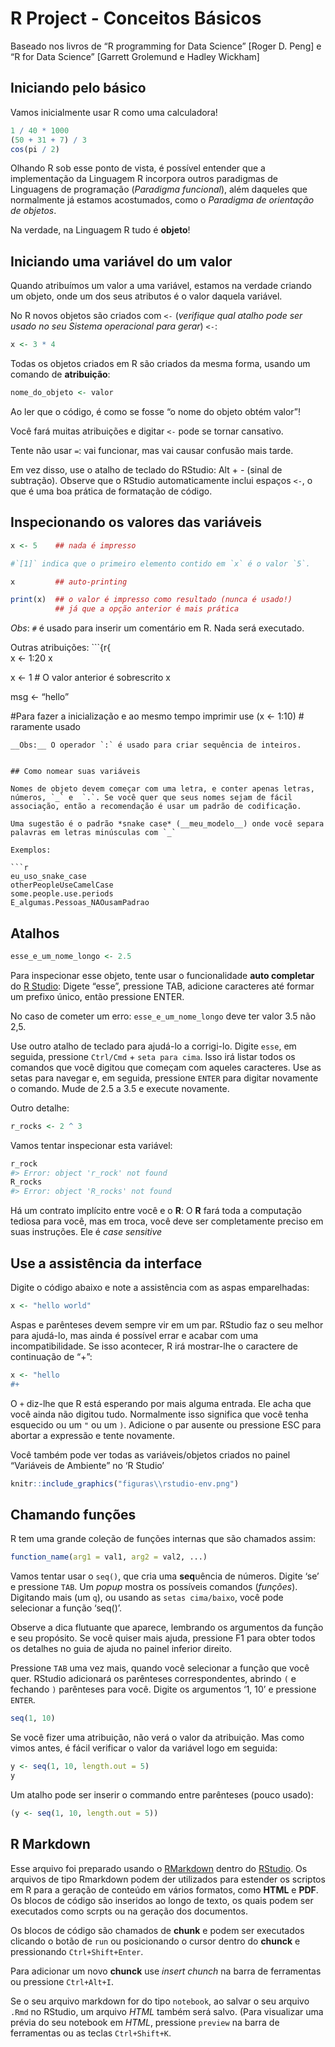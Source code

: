 

# R Project - Conceitos Básicos {#ConceitosBasicos}
Baseado nos livros de "R programming for Data Science" [Roger D. Peng] e "R for Data Science" [Garrett Grolemund e Hadley Wickham]


## Iniciando pelo básico

Vamos inicialmente usar R como uma calculadora!


```r
1 / 40 * 1000
(50 + 31 + 7) / 3
cos(pi / 2)
```

Olhando R sob esse ponto de vista, é possível entender que a implementação da Linguagem R incorpora outros paradigmas de Linguagens de programação (*Paradigma funcional*), além daqueles que normalmente já estamos acostumados, como o *Paradigma de orientação de objetos*.

Na verdade, na Linguagem R tudo é __objeto__! 


## Iniciando uma variável do um valor

Quando atribuímos um valor a uma variável, estamos na verdade criando um objeto, onde um dos seus atributos é o valor daquela variável.

No R novos objetos são criados com `<-` (*verifique qual atalho pode ser usado no seu Sistema operacional para gerar*) `<-`:

```r
x <- 3 * 4
```

Todas os objetos criados em R são criados da mesma forma, usando um comando de __atribuição__: 

```r
nome_do_objeto <- valor
```
Ao ler que o código, é como se fosse "o nome do objeto obtém valor"!

Você fará muitas atribuições e digitar ` <-` pode se tornar cansativo.

Tente não usar `=`: vai funcionar, mas vai causar confusão mais tarde.

Em vez disso, use o atalho de teclado do RStudio: Alt + - (sinal de subtração).
Observe que o RStudio automaticamente inclui espaços ` <-`, o que é uma boa prática de formatação de código.


## Inspecionando os valores das variáveis

```r
 
x <- 5    ## nada é impresso

#`[1]` indica que o primeiro elemento contido em `x` é o valor `5`.

x         ## auto-printing 

print(x)  ## o valor é impresso como resultado (nunca é usado!)
          ## já que a opção anterior é mais prática
```


*Obs*: `#` é usado para inserir um comentário em R.  Nada será executado.


Outras atribuições:
```{r{  
x <- 1:20 
x

x <- 1 # O valor anterior é sobrescrito 
x

msg <- "hello"


#Para fazer a inicialização e ao mesmo tempo imprimir use
(x <- 1:10)  # raramente usado  

```
__Obs:__ O operador `:` é usado para criar sequência de inteiros.


## Como nomear suas variáveis

Nomes de objeto devem começar com uma letra, e conter apenas letras, números, `_` e  `.`. Se você quer que seus nomes sejam de fácil associação, então a recomendação é usar um padrão de codificação.

Uma sugestão é o padrão *snake case* (__meu_modelo__) onde você separa palavras em letras minúsculas com `_`

Exemplos:

```r
eu_uso_snake_case
otherPeopleUseCamelCase
some.people.use.periods
E_algumas.Pessoas_NAOusamPadrao
```



## Atalhos

```r
esse_e_um_nome_longo <- 2.5
```

Para inspecionar esse objeto, tente usar o funcionalidade __auto completar__ do [R Studio](www.rstudio.com): Digete "esse", pressione TAB, adicione caracteres até formar um prefixo único, então pressione ENTER.

No caso de cometer um erro: 
`esse_e_um_nome_longo` deve ter valor 3.5 não 2,5.

Use outro atalho de teclado para ajudá-lo a corrigi-lo.  Digite `esse`, em seguida, pressione `Ctrl/Cmd` + `seta para cima`. Isso irá listar todos os comandos que você digitou que começam com aqueles caracteres. Use as setas para navegar e, em seguida, pressione `ENTER` para digitar novamente o comando. 
Mude de 2.5 a 3.5 e execute novamente.


Outro detalhe:
```r
r_rocks <- 2 ^ 3
```

Vamos tentar inspecionar esta variável:

```r
r_rock
#> Error: object 'r_rock' not found
R_rocks
#> Error: object 'R_rocks' not found
```

Há um contrato implícito entre você e o __R__: O __R__ fará toda a computação tediosa para você, mas em troca, você deve ser completamente preciso em suas instruções.
Ele é *case sensitive*


## Use a assistência da interface
Digite o código abaixo e note a assistência com as aspas emparelhadas:
```r
x <- "hello world"
```

Aspas e parênteses devem sempre vir em um par. RStudio faz o seu melhor para ajudá-lo, mas ainda é possível errar e acabar com uma incompatibilidade. Se isso acontecer, R irá mostrar-lhe o caractere de continuação de "+":

```r
x <- "hello
#+ 
```
O `+` diz-lhe que R está esperando por mais alguma entrada. Ele acha que você ainda não digitou tudo. Normalmente isso significa que você tenha esquecido ou um ` "` ou um `)`. Adicione o par ausente ou pressione ESC para abortar a expressão e tente novamente.

Você também pode ver todas as variáveis/objetos criados no painel  "Variáveis de Ambiente" no 'R Studio'
```r

knitr::include_graphics("figuras\\rstudio-env.png")

```


## Chamando funções

R tem uma grande coleção de funções internas que são chamados assim:

```r
function_name(arg1 = val1, arg2 = val2, ...)
```

Vamos tentar usar o `seq()`, que cria uma **seq**uência de números.
Digite 'se' e pressione `TAB`. Um *popup* mostra os possíveis comandos (*funções*). Digitando mais (um `q`), ou usando as `setas cima/baixo`, você pode selecionar a função 'seq()'.


Observe a dica flutuante que aparece, lembrando os argumentos da função e seu propósito.
Se você quiser mais ajuda, pressione F1 para obter todos os detalhes no guia de ajuda no painel inferior direito.

Pressione `TAB` uma vez mais, quando você selecionar a função que você quer. RStudio adicionará os parênteses correspondentes, abrindo `(` e fechando `)` parênteses para você. Digite os argumentos '1, 10' e pressione `ENTER`.


```r
seq(1, 10)
```


Se você fizer uma atribuição, não verá o valor da atribuição. Mas como vimos antes, é fácil verificar o valor da variável logo em seguida:

```r
y <- seq(1, 10, length.out = 5)
y
```

Um atalho pode ser inserir o commando entre parênteses (pouco usado): 
```r
(y <- seq(1, 10, length.out = 5))
```



## R Markdown
Esse arquivo foi preparado usando o [RMarkdown](http://rmarkdown.rstudio.com) dentro do [RStudio](www.rstudio.com). Os arquivos de tipo Rmarkdown podem der utilizados para estender os scriptos em R para a geração de conteúdo em vários formatos, como **HTML** e **PDF**.
Os blocos de código são inseridos ao longo de texto, os quais podem ser executados como scrpts ou na geração dos documentos.

Os blocos de código são chamados de __chunk__ e podem ser executados clicando o botão de `run` ou posicionando o cursor dentro do __chunck__ e pressionando `Ctrl+Shift+Enter`. 


Para adicionar um novo __chunck__ use *insert chunch* na barra de ferramentas ou pressione `Ctrl+Alt+I`.

Se o seu arquivo markdown for do tipo `notebook`, ao salvar o seu arquivo `.Rmd` no RStudio, um arquivo *HTML* também será salvo. (Para visualizar uma prévia do seu notebook em *HTML*, pressione `preview` na barra de ferramentas ou as teclas `Ctrl+Shift+K`.
